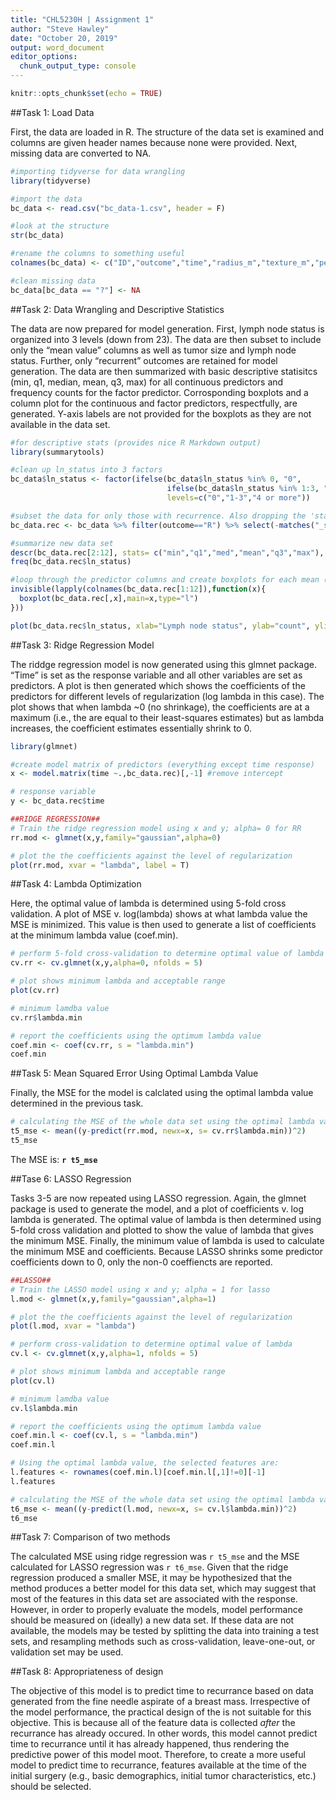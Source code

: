 ```yaml
---
title: "CHL5230H | Assignment 1"
author: "Steve Hawley"
date: "October 20, 2019"
output: word_document
editor_options: 
  chunk_output_type: console
---
```


```r
knitr::opts_chunk$set(echo = TRUE)
```

##Task 1: Load Data

First, the data are loaded in R. The structure of the data set is examined and columns are given header names because none were provided. Next, missing data are converted to NA.

```r
#importing tidyverse for data wrangling
library(tidyverse)

#import the data
bc_data <- read.csv("bc_data-1.csv", header = F)

#look at the structure
str(bc_data)

#rename the columns to something useful
colnames(bc_data) <- c("ID","outcome","time","radius_m","texture_m","perimeter_m","area_m","smoothness_m","compactness_m","concavity_m","conc_points_m","symmetry_m","fractal_m","radius_se","texture_se","perimeter_se","area_se","smoothness_se","compactness_se","concavity_se","conc_points_se","symmetry_se","fractal_se","radius_w","texture_w","perimeter_w","area_w","smoothness_w","compactness_w","concavity_w","conc_points_w","symmetry_w","fractal_w","size","ln_status")

#clean missing data
bc_data[bc_data == "?"] <- NA

```

##Task 2: Data Wrangling and Descriptive Statistics

The data are now prepared for model generation. First, lymph node status is organized into 3 levels (down from 23). The data are then subset to include only the "mean value" columns as well as tumor size and lymph node status. Further, only "recurrent" outcomes are retained for model generation. The data are then summarized with basic descriptive statisitcs (min, q1, median, mean, q3, max) for all continuous predictors and frequency counts for the factor predictor. Corrosponding boxplots and a column plot for the continuous and factor predictors, respectfully, are generated. Y-axis labels are not provided for the boxplots as they are not available in the data set. 

```r

#for descriptive stats (provides nice R Markdown output)
library(summarytools)

#clean up ln_status into 3 factors
bc_data$ln_status <- factor(ifelse(bc_data$ln_status %in% 0, "0",
                                   ifelse(bc_data$ln_status %in% 1:3, "1-3", "4 or more")),
                                   levels=c("0","1-3","4 or more"))

#subset the data for only those with recurrence. Also dropping the 'standard error' and 'worst' measurement columns; will only use means for model
bc_data.rec <- bc_data %>% filter(outcome=="R") %>% select(-matches("_se|_w|ID|outcome"))

#summarize new data set
descr(bc_data.rec[2:12], stats= c("min","q1","med","mean","q3","max"), transpose = T, headings=F, style = "rmarkdown")
freq(bc_data.rec$ln_status)

#loop through the predictor columns and create boxplots for each mean (exclude the factor column)
invisible(lapply(colnames(bc_data.rec[1:12]),function(x){
  boxplot(bc_data.rec[,x],main=x,type="l")
}))

plot(bc_data.rec$ln_status, xlab="Lymph node status", ylab="count", ylim=c(0,25))

```

##Task 3: Ridge Regression Model

The riddge regression model is now generated using this glmnet package. "Time" is set as the response variable and all other variables are set as predictors. A plot is then generated which shows the coefficients of the predictors for different levels of regularization (log lambda in this case). The plot shows that when lambda ~0 (no shrinkage), the coefficients are at a maximum (i.e., the are equal to their least-squares estimates) but as lambda increases, the coefficient estimates essentially shrink to 0.

```r
library(glmnet)

#create model matrix of predictors (everything except time response)
x <- model.matrix(time ~.,bc_data.rec)[,-1] #remove intercept

# response variable 
y <- bc_data.rec$time

##RIDGE REGRESSION##
# Train the ridge regression model using x and y; alpha= 0 for RR
rr.mod <- glmnet(x,y,family="gaussian",alpha=0)

# plot the the coefficients against the level of regularization 
plot(rr.mod, xvar = "lambda", label = T)

```

##Task 4: Lambda Optimization 

Here, the optimal value of lambda is determined using 5-fold cross validation. A plot of MSE v. log(lambda) shows at what lambda value the MSE is minimized. This value is then used to generate a list of coefficients at the minimum lambda value (coef.min).

```r
# perform 5-fold cross-validation to determine optimal value of lambda 
cv.rr <- cv.glmnet(x,y,alpha=0, nfolds = 5)

# plot shows minimum lambda and acceptable range
plot(cv.rr) 

# minimum lamdba value
cv.rr$lambda.min

# report the coefficients using the optimum lambda value
coef.min <- coef(cv.rr, s = "lambda.min")
coef.min 

```

##Task 5: Mean Squared Error Using Optimal Lambda Value

Finally, the MSE for the model is calclated using the optimal lambda value determined in the previous task. 

```r
# calculating the MSE of the whole data set using the optimal lambda value
t5_mse <- mean((y-predict(rr.mod, newx=x, s= cv.rr$lambda.min))^2)
t5_mse

```

The MSE is: **`r t5_mse`**

##Tase 6: LASSO Regression

Tasks 3-5 are now repeated using LASSO regression. Again, the glmnet package is used to generate the model, and a plot of coefficients v. log lambda is generated. The optimal value of lambda is then determined using 5-fold cross validation and plotted to show the value of lambda that gives the minimum MSE. Finally, the minimum value of lambda is used to calculate the minimum MSE and coefficients. Because LASSO shrinks some predictor coefficients down to 0, only the non-0 coeffiencts are reported. 

```r
##LASSO##
# Train the LASSO model using x and y; alpha = 1 for lasso
l.mod <- glmnet(x,y,family="gaussian",alpha=1)

# plot the the coefficients against the level of regularization
plot(l.mod, xvar = "lambda")

# perform cross-validation to determine optimal value of lambda 
cv.l <- cv.glmnet(x,y,alpha=1, nfolds = 5)

# plot shows minimum lambda and acceptable range
plot(cv.l) 

# minimum lamdba value
cv.l$lambda.min

# report the coefficients using the optimum lambda value
coef.min.l <- coef(cv.l, s = "lambda.min")
coef.min.l 

# Using the optimal lambda value, the selected features are:
l.features <- rownames(coef.min.l)[coef.min.l[,1]!=0][-1]
l.features

# calculating the MSE of the whole data set using the optimal lambda value
t6_mse <- mean((y-predict(l.mod, newx=x, s= cv.l$lambda.min))^2)
t6_mse

```

##Task 7: Comparison of two methods 

The calculated MSE using ridge regression was `r t5_mse` and the MSE calculated for LASSO regression was `r t6_mse`. Given that the ridge regression produced a smaller MSE, it may be hypothesized that the method produces a better model for this data set, which may suggest that most of the features in this data set are associated with the response. However, in order to properly evaluate the models, model performance should be measured on (ideally) a new data set. If these data are not available, the models may be tested by splitting the data into training a test sets, and resampling methods such as cross-validation, leave-one-out, or validation set may be used.

##Task 8: Appropriateness of design

The objective of this model is to predict time to recurrance based on data generated from the fine needle aspirate of a breast mass. Irrespective of the model performance, the practical design of the is not suitable for this objective. This is because all of the feature data is collected *after* the recurrance has already occured. In other words, this model cannot predict time to recurrance until it has already happened, thus rendering the predictive power of this model moot. Therefore, to create a more useful model to predict time to recurrance, features available at the time of the initial surgery (e.g., basic demographics, initial tumor characteristics, etc.) should be selected. 
